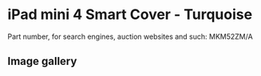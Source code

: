 
# iPad mini 4 Smart Cover - Turquoise

Part number, for search engines, auction websites and such: MKM52ZM/A

## Image gallery

<div style={{ width: "768px" }}>
  <GalleryComponent
    images={[
      {
        original: "/everysource/MKM52.webp",
        thumbnail: "/everypreview/MKM52.webp",
      },
      {
        original: "/everysource/MKM52_AV1_GOLD.webp",
        thumbnail: "/everypreview/MKM52_AV1_GOLD.webp",
      },
      {
        original: "/everysource/MKM52_AV1_SILVER.webp",
        thumbnail: "/everypreview/MKM52_AV1_SILVER.webp",
      },
      {
        original: "/everysource/MKM52_AV1_SPACE_GRAY.webp",
        thumbnail: "/everypreview/MKM52_AV1_SPACE_GRAY.webp",
      },
      {
        original: "/everysource/MKM52_AV2.webp",
        thumbnail: "/everypreview/MKM52_AV2.webp",
      },
      {
        original: "/everysource/MKM52_AV3.webp",
        thumbnail: "/everypreview/MKM52_AV3.webp",
      }
    ]}
  />
</div>